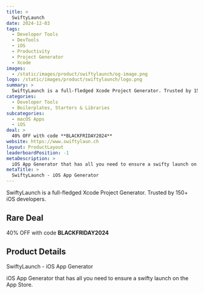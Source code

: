 ```yaml
---
title: >
  SwiftyLaunch
date: 2024-12-03
tags:
  - Developer Tools
  - DevTools
  - iOS
  - Productivity
  - Project Generator
  - Xcode
images:
  - /static/images/product/swiftylaunch/og-image.png
logo: /static/images/product/swiftylaunch/logo.png
summary: >
  SwiftyLaunch is a full-fledged Xcode Project Generator. Trusted by 150+ iOS developers.
categories:
  - Developer Tools
  - Boilerplates, Starters & Libraries
subcategories:
  - macOS Apps
  - iOS
deal: >
  40% OFF with code **BLACKFRIDAY2024**
website: https://www.swiftylaun.ch
layout: ProductLayout
leaderboardPosition: -1
metaDescription: >
  iOS App Generator that has all you need to ensure a swifty launch on the App Store.
metaTitle: >
  SwiftyLaunch - iOS App Generator
---
```

SwiftyLaunch is a full-fledged Xcode Project Generator. Trusted by 150+ iOS developers.

## Rare Deal

40% OFF with code **BLACKFRIDAY2024**

## Product Details

SwiftyLaunch - iOS App Generator

iOS App Generator that has all you need to ensure a swifty launch on the App Store.
